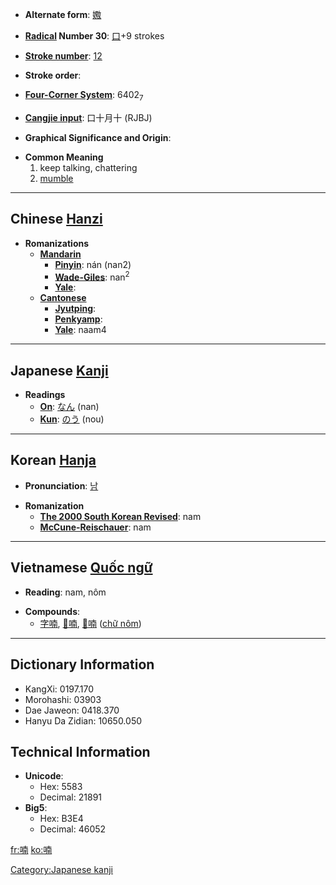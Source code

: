 * '''Alternate form''': [[嫐]]

* '''[[Wiktionary:Chinese radical index| Radical]] Number 30''': [[Wiktionary:Chinese radical index 口|口]]+9 strokes

* '''[[Wiktionary:Chinese total strokes index|Stroke number]]''': [[Wiktionary:Chinese total strokes index 12|12]]

* '''Stroke order''': 

* '''[[Wiktionary:Chinese four corner index|Four-Corner System]]''': 6402<sub>7</sub>

* '''[[Wiktionary:Chinese Cangjie index|Cangjie input]]''': 口十月十 (RJBJ)

* '''Graphical Significance and Origin''': 

* '''Common Meaning'''
*#keep talking, chattering
*# [[mumble]]

----

== Chinese [[Hanzi]] ==

* '''Romanizations'''
** '''[[Mandarin]]'''
*** '''[[Pinyin]]''': nán (nan2)
*** '''[[Wade-Giles]]''': nan<sup>2</sup>
*** '''[[Yale]]''': 
** '''[[Cantonese]]'''
*** '''[[Jyutping]]''':
*** '''[[Penkyamp]]''': 
*** '''[[Yale]]''': naam4


----

== Japanese [[Kanji]] ==

* '''Readings'''
** '''[[On]]''': [[なん]] (nan)
** '''[[Kun]]''': [[のう]] (nou)
 

----

== Korean [[Hanja]] ==

* '''Pronunciation''': [[남]]

* '''Romanization'''
** '''[[The 2000 South Korean Revised Romanization|The 2000 South Korean Revised]]''': nam
** '''[[McCune-Reischauer]]''': nam

----

== Vietnamese [[Quốc ngữ]] ==

* '''Reading''': nam, nôm

* '''Compounds''':
**[[字喃]], [[𡨸喃]], [[𡦂喃]] ([[chữ nôm]])

----

== Dictionary Information ==

* KangXi: 0197.170
* Morohashi: 03903
* Dae Jaweon: 0418.370
* Hanyu Da Zidian: 10650.050

== Technical Information ==

* '''Unicode''':
** Hex: 5583
** Decimal: 21891
* '''Big5''':
** Hex: B3E4
** Decimal: 46052

[[Category:Japanese kanji]]

[[fr:喃]]
[[ko:喃]]
